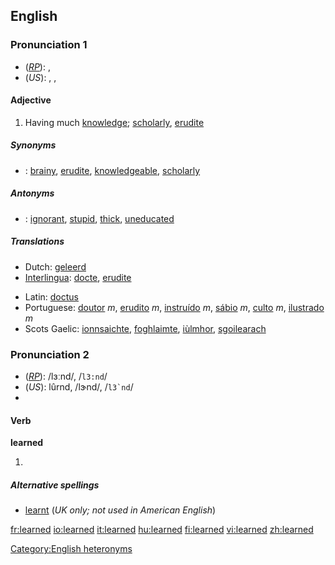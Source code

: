 ==English==

{{rank|instead|giving|presence|657|learned|minutes|appear|thoughts}}

===Pronunciation 1===
*(''[[RP]]''): {{IPA|/ˈlɜːnɪd/}}, {{SAMPA|/"l3:nId/}}
*(''US''): {{AHD|lûrʹnĭd}}, {{IPA|/"lɝnɪd/}}, {{SAMPA|/"l3`nId/}}<!--Note: this the pronunciation given in dictionary.com. Other US accents vary.-->

====Adjective====
{{en-adj}}

# Having much [[knowledge]]; [[scholarly]], [[erudite]]

=====Synonyms=====
*{{italbrac|having much knowledge}}: [[brainy]], [[erudite]], [[knowledgeable]], [[scholarly]]

=====Antonyms=====
*{{italbrac|having much knowledge}}: [[ignorant]], [[stupid]], [[thick]], [[uneducated]]

=====Translations=====
{{top}}
*Dutch: [[geleerd]]
*[[Interlingua]]: [[docte]], [[erudite#Interlingua|erudite]]
{{mid}}
*Latin: [[doctus]]
*Portuguese: [[doutor]] ''m'', [[erudito]] ''m'', [[instruído]] ''m'', [[sábio]] ''m'', [[culto]] ''m'', [[ilustrado]] ''m''
*Scots Gaelic: [[ionnsaichte]], [[foghlaimte]], [[iùlmhor]], [[sgoilearach]]
{{bottom}}

===Pronunciation 2===
*(''[[RP]]''): /lɜːnd/, /<tt>l3:nd</tt>/
*(''US''): lûrnd, /lɝnd/, /<tt>l3`nd</tt>/
*{{audio|en-us-learned.ogg|Audio (US)}}

====Verb====
'''learned'''

# {{past of|[[learn]]}}

=====Alternative spellings=====
*[[learnt]] (''UK only; not used in American English'')

<!-- Translations should be placed on the lemma page "learn" rather tha here
=====Translations=====
{{top}}
*Dutch: [[geleerd]]
*Indonesian: [[ajar|belajar]]
{{mid}}
*Japanese:
** [[学んだ]] ([[まなんだ]], mananda)
** [[勉強]]した ([[べんきょう]]した, benkyō-shita)
** [[学習]]した ([[がくしゅう]]した, gakushū-shita)
{{bottom}}
-->

[[Category:English heteronyms]]

[[fr:learned]]
[[io:learned]]
[[it:learned]]
[[hu:learned]]
[[fi:learned]]
[[vi:learned]]
[[zh:learned]]